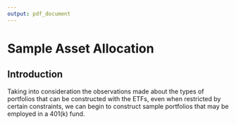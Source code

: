 ```yaml
---
output: pdf_document
---
```


# Sample Asset Allocation

## Introduction

Taking into consideration the observations made about the types of portfolios that can be constructed with the ETFs, even when restricted by certain constraints, we can begin to construct sample portfolios that may be employed in a 401(k) fund.

